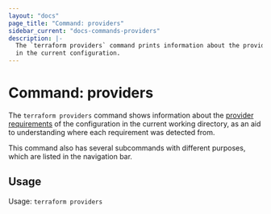 ```yaml
---
layout: "docs"
page_title: "Command: providers"
sidebar_current: "docs-commands-providers"
description: |-
  The `terraform providers` command prints information about the providers used
  in the current configuration.
---
```


# Command: providers

The `terraform providers` command shows information about the
[provider requirements](/language/providers/requirements) of the
configuration in the current working directory, as an aid to understanding
where each requirement was detected from.

This command also has several subcommands with different purposes, which
are listed in the navigation bar.

## Usage

Usage: `terraform providers`
